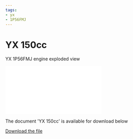 ```yaml
---
tags:
- yx
- 1P56FMJ
---
```



# YX 150cc

YX 1P56FMJ engine exploded view

<div style={{ position: 'relative', paddingBottom: '141.4%', height: 0, overflow: 'hidden', maxWidth: '100%', background: '#f0f0f0' }}>
  <iframe
    src="/file/yx150.pdf#toolbar=0&navpanes=0&scrollbar=0"
    style={{ position: 'absolute', top: 0, left: 0, width: '100%', height: '100%' }}
    frameBorder="0"
    scrolling="no">
  </iframe>
</div>

The document 'YX 150cc' is available for download below

[Download the file](../../../static/file/yx150.pdf)
